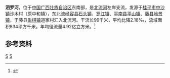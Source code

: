 {{Infobox River
  | river_name      = 泗罗河
  | image_name      =
  | image_size      = 
  | caption         = 
  | origin          = [[广西壮族自治区|广西壮族自治区]][[桂平市|桂平市]][[中沙镇_(桂平市)|中沙镇]]沙木村
  | mouth           = 广西壮族自治区[[藤县|藤县]][[象棋镇|象棋镇]]道家村[[北流河|北流河]]
  | basin_countries = 广西桂平市、容县、平南县、藤县
  | length          = 99 km
  | elevation       = 
  | mouth_elevation = 
  | discharge       = 
  | watershed       = 834 km<sup>2</sup>
}}
'''泗罗河'''，位于[[中国|中国]][[广西壮族自治区|广西壮族自治区]]东南部，是[[北流河|北流河]]左岸支流，发源于[[桂平市|桂平市]][[中沙镇_(桂平市)|中沙镇]]沙木村（原中和镇），东北流经[[容县|容县]][[石头镇_(容县)|石头镇]]、[[罗江镇_(容县)|罗江镇]]、[[平南县|平南县]][[平山镇_(平南县)|平山镇]]、[[藤县|藤县]][[岭景镇|岭景镇]]，于藤县[[象棋镇|象棋镇]]道家村汇入北流河。干流长99千米，平均比降2.18‰，流域面积834平方千米。年均径流量4.92亿立方米。<ref name="中国河湖大典">{{cite book zh |author=《[[中国河湖大典|中国河湖大典]]》编纂委员会 |title=《中国河湖大典·珠江卷》 |format=M |edition=1 |location=北京 |publisher=中国水利水电出版社 |date=2013年1月 |pages=182页 |id= ISBN 978-7-5170-0561-2}}</ref>

==参考资料==
{{reflist}}
[[Category:潯江水系|S]]
[[Category:广西河流|S]]
